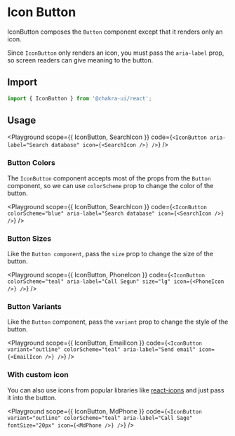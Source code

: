 



# Icon Button

IconButton composes the `Button` component except that it renders only an icon.

Since `IconButton` only renders an icon, you must pass the `aria-label` prop, so
screen readers can give meaning to the button.

## Import

```js
import { IconButton } from '@chakra-ui/react';
```

## Usage

<Playground
  scope={{ IconButton, SearchIcon }}
  code={`
<IconButton aria-label="Search database" icon={<SearchIcon />} />
`}
/>

### Button Colors

The `IconButton` component accepts most of the props from the `Button`
component, so we can use `colorScheme` prop to change the color of the button.

<Playground
  scope={{ IconButton, SearchIcon }}
  code={`
<IconButton
  colorScheme="blue"
  aria-label="Search database"
  icon={<SearchIcon />}
/>
`}
/>

### Button Sizes

Like the `Button component`, pass the `size` prop to change the size of the
button.

<Playground
  scope={{ IconButton, PhoneIcon }}
  code={`
<IconButton
  colorScheme="teal"
  aria-label="Call Segun"
  size="lg"
  icon={<PhoneIcon />}
/>
`}
/>

### Button Variants

Like the `Button` component, pass the `variant` prop to change the style of the
button.

<Playground
  scope={{ IconButton, EmailIcon }}
  code={`
<IconButton
  variant="outline"
  colorScheme="teal"
  aria-label="Send email"
  icon={<EmailIcon />}
/>
`}
/>

### With custom icon

You can also use icons from popular libraries like
[react-icons](https://react-icons.github.io/react-icons/) and just pass it into
the button.

<Playground
  scope={{ IconButton, MdPhone }}
  code={`
<IconButton
  variant="outline"
  colorScheme="teal"
  aria-label="Call Sage"
  fontSize="20px"
  icon={<MdPhone />}
/>
`}
/>
